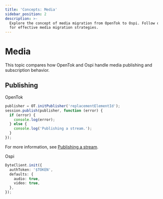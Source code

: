 ```yaml
---
title: 'Concepts: Media'
sidebar_position: 2
description: >-
  Explore the concept of media migration from OpenTok to Ospi. Follow our guide
  for effective media migration strategies.
---
```


# Media

This topic compares how OpenTok and Ospi handle media publishing and subscription behavior.

## Publishing

OpenTok

```ts
publisher = OT.initPublisher('replacementElementId');
session.publish(publisher, function (error) {
  if (error) {
    console.log(error);
  } else {
    console.log('Publishing a stream.');
  }
});
```

For more information, see [Publishing a stream](https://tokbox.com/developer/guides/publish-stream/js/).

Ospi

```ts
DyteClient.init({
  authToken: '$TOKEN',
  defaults: {
    audio: true,
    video: true,
  },
});
```

<head>
  <title>Concepts: Media Guide</title>
  <meta
    name="description"
    content="Explore the concept of media migration from OpenTok to Ospi. Follow our guide for effective media migration strategies."
  />
</head>
